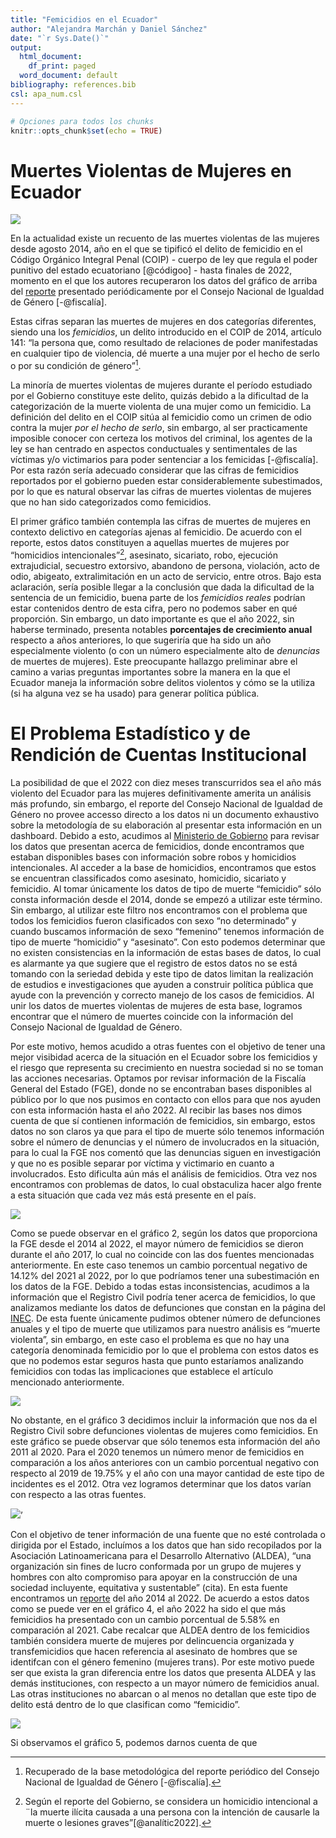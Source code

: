 ```yaml
---
title: "Femicidios en el Ecuador"
author: "Alejandra Marchán y Daniel Sánchez"
date: "`r Sys.Date()`"
output:
  html_document:
    df_print: paged
  word_document: default
bibliography: references.bib
csl: apa_num.csl
---
```


```r
# Opciones para todos los chunks
knitr::opts_chunk$set(echo = TRUE)
```

# Muertes Violentas de Mujeres en Ecuador

![](images/graf1-femicidios-vs-otros.png)

En la actualidad existe un recuento de las muertes violentas de las mujeres desde agosto 2014, año en el que se tipificó el delito de femicidio en el Código Orgánico Integral Penal (COIP) - cuerpo de ley que regula el poder punitivo del estado ecuatoriano [@códigoo] - hasta finales de 2022, momento en el que los autores recuperaron los datos del gráfico de arriba del [reporte](https://www.fiscalia.gob.ec/analitica-muertes-de-mujeres-en-contexto-delictivo/) presentado periódicamente por el Consejo Nacional de Igualdad de Género [-@fiscalía].

Estas cifras separan las muertes de mujeres en dos categorías diferentes, siendo una los *femicidios*, un delito introducido en el COIP de 2014, artículo 141: "la persona que, como resultado de relaciones de poder manifestadas en cualquier tipo de violencia, dé muerte a una mujer por el hecho de serlo o por su condición de género"[^1].

[^1]: Recuperado de la base metodológica del reporte periódico del Consejo Nacional de Igualdad de Género [-@fiscalía].

La minoría de muertes violentas de mujeres durante el período estudiado por el Gobierno constituye este delito, quizás debido a la dificultad de la categorización de la muerte violenta de una mujer como un femicidio. La definición del delito en el COIP sitúa al femicidio como un crimen de odio contra la mujer *por el hecho de serlo*, sin embargo, al ser practicamente imposible conocer con certeza los motivos del criminal, los agentes de la ley se han centrado en aspectos conductuales y sentimentales de las víctimas y/o victimarios para poder sentenciar a los femicidas [-@fiscalía]. Por esta razón sería adecuado considerar que las cifras de femicidios reportados por el gobierno pueden estar considerablemente subestimados, por lo que es natural observar las cifras de muertes violentas de mujeres que no han sido categorizados como femicidios.

El primer gráfico también contempla las cifras de muertes de mujeres en contexto delictivo en categorías ajenas al femicidio. De acuerdo con el reporte, estos datos constituyen a aquellas muertes de mujeres por "homicidios intencionales"[^2], asesinato, sicariato, robo, ejecución extrajudicial, secuestro extorsivo, abandono de persona, violación, acto de odio, abigeato, extralimitación en un acto de servicio, entre otros. Bajo esta aclaración, sería posible llegar a la conclusión que dada la dificultad de la sentencia de un femicidio, buena parte de los *femicidios reales* podrían estar contenidos dentro de esta cifra, pero no podemos saber en qué proporción. Sin embargo, un dato importante es que el año 2022, sin haberse terminado, presenta notables **porcentajes de crecimiento anual** respecto a años anteriores, lo que sugeriría que ha sido un año especialmente violento (o con un número especialmente alto de *denuncias* de muertes de mujeres). Este preocupante hallazgo preliminar abre el camino a varias preguntas importantes sobre la manera en la que el Ecuador maneja la información sobre delitos violentos y cómo se la utiliza (si ha alguna vez se ha usado) para generar política pública.

[^2]: Según el reporte del Gobierno, se considera un homicidio intencional a ¨la muerte ilícita causada a una persona con la intención de causarle la muerte o lesiones graves"[@analític2022].

# El Problema Estadístico y de Rendición de Cuentas Institucional

La posibilidad de que el 2022 con diez meses transcurridos sea el año más violento del Ecuador para las mujeres definitivamente amerita un análisis más profundo, sin embargo, el reporte del Consejo Nacional de Igualdad de Género no provee accesso directo a los datos ni un documento exhaustivo sobre la metodología de su elaboración al presentar esta información en un dashboard. Debido a esto, acudimos al [Ministerio de Gobierno](http://cifras.ministeriodegobierno.gob.ec/comisioncifras/inicio.php) para revisar los datos que presentan acerca de femicidios, donde encontramos que estaban disponibles bases con información sobre robos y homicidios intencionales. Al acceder a la base de homicidios, encontramos que estos se encuentran classificados como asesinato, homicidio, sicariato y femicidio. Al tomar únicamente los datos de tipo de muerte "femicidio" sólo consta información desde el 2014, donde se empezó a utilizar este término. Sin embargo, al utilizar este filtro nos encontramos con el problema que todos los femicidios fueron clasificados con sexo "no determinado" y cuando buscamos información de sexo "femenino" tenemos información de tipo de muerte "homicidio" y "asesinato". Con esto podemos determinar que no existen consistencias en la información de estas bases de datos, lo cual es alarmante ya que sugiere que el registro de estos datos no se está tomando con la seriedad debida y este tipo de datos limitan la realización de estudios e investigaciones que ayuden a construir política pública que ayude con la prevención y correcto manejo de los casos de femicidios. Al unir los datos de muertes violentas de mujeres de esta base, logramos encontrar que el número de muertes coincide con la información del Consejo Nacional de Igualdad de Género.

Por este motivo, hemos acudido a otras fuentes con el objetivo de tener una mejor visibidad acerca de la situación en el Ecuador sobre los femicidios y el riesgo que representa su crecimiento en nuestra sociedad si no se toman las acciones necesarias. Optamos por revisar información de la Fiscalía General del Estado (FGE), donde no se encontraban bases disponibles al público por lo que nos pusimos en contacto con ellos para que nos ayuden con esta información hasta el año 2022. Al recibir las bases nos dimos cuenta de que sí contienen información de femicidios, sin embargo, estos datos no son claros ya que para el tipo de muerte sólo tenemos información sobre el número de denuncias y el número de involucrados en la situación, para lo cual la FGE nos comentó que las denuncias siguen en investigación y que no es posible separar por víctima y victimario en cuanto a involucrados. Esto dificulta aún más el análisis de femicidios. Otra vez nos encontramos con problemas de datos, lo cual obstaculiza hacer algo frente a esta situación que cada vez más está presente en el país.

![](images/graf2-femicidios-fiscalia.png)

Como se puede observar en el gráfico 2, según los datos que proporciona la FGE desde el 2014 al 2022, el mayor número de femicidios se dieron durante el año 2017, lo cual no coincide con las dos fuentes mencionadas anteriormente. En este caso tenemos un cambio porcentual negativo de 14.12% del 2021 al 2022, por lo que podríamos tener una subestimación en los datos de la FGE. Debido a todas estas inconsistencias, acudimos a la información que el Registro Civil podría tener acerca de femicidios, lo que analizamos mediante los datos de defunciones que constan en la página del [INEC](https://www.ecuadorencifras.gob.ec/defunciones-generales/#:~:text=En%20el%20a%C3%B1o%202021%20se,de%20la%20publicaci%C3%B3n%20es%20anual.). De esta fuente únicamente pudimos obtener número de defunciones anuales y el tipo de muerte que utilizamos para nuestro análisis es "muerte violenta", sin embargo, en este caso el problema es que no hay una categoría denominada femicidio por lo que el problema con estos datos es que no podemos estar seguros hasta que punto estaríamos analizando femicidios con todas las implicaciones que establece el artículo mencionado anteriormente.

![](images/graf3-femicidios-registro-civil-01.png)

No obstante, en el gráfico 3 decidimos incluir la información que nos da el Registro Civil sobre defunciones violentas de mujeres como femicidios. En este gráfico se puede observar que sólo tenemos esta información del año 2011 al 2020. Para el 2020 tenemos un número menor de femicidios en comparación a los años anteriores con un cambio porcentual negativo con respecto al 2019 de 19.75% y el año con una mayor cantidad de este tipo de incidentes es el 2012. Otra vez logramos determinar que los datos varían con respecto a las otras fuentes.

![](images/graf4-femicidios-aldea-01.png)'

Con el objetivo de tener información de una fuente que no esté controlada o dirigida por el Estado, incluímos a los datos que han sido recopilados por la Asociación Latinoamericana para el Desarrollo Alternativo (ALDEA), "una organización sin fines de lucro conformada por un grupo de mujeres y hombres con alto compromiso para apoyar en la construcción de una sociedad incluyente, equitativa y sustentable" (cita). En esta fuente encontramos un [reporte](http://80.241.217.8/mapas_estadisticos/femi_pro/#) del año 2014 al 2022. De acuerdo a estos datos como se puede ver en el gráfico 4, el año 2022 ha sido el que más femicidios ha presentado con un cambio porcentual de 5.58% en comparación al 2021. Cabe recalcar que ALDEA dentro de los femicidios también considera muerte de mujeres por delincuencia organizada y transfemicidios que hacen referencia al asesinato de hombres que se identifcan con el género femenino (mujeres trans). Por este motivo puede ser que exista la gran diferencia entre los datos que presenta ALDEA y las demás instituciones, con respecto a un mayor número de femicidios anual. Las otras instituciones no abarcan o al menos no detallan que este tipo de delito está dentro de lo que clasifican como "femicidio".

![](images/graf5-femicidios-compar.png)

Si observamos el gráfico 5, podemos darnos cuenta de que
